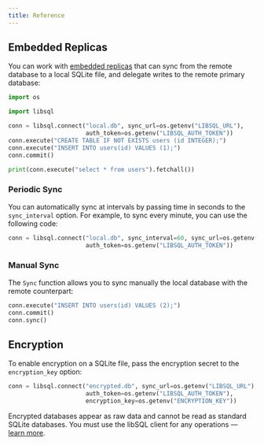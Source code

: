 ```yaml
---
title: Reference
---
```


## Embedded Replicas

You can work with [embedded replicas](/features/embedded-replicas) that can sync from the remote database to a local SQLite file, and delegate writes to the remote primary database:

```py
import os

import libsql

conn = libsql.connect("local.db", sync_url=os.getenv("LIBSQL_URL"),
                      auth_token=os.getenv("LIBSQL_AUTH_TOKEN"))
conn.execute("CREATE TABLE IF NOT EXISTS users (id INTEGER);")
conn.execute("INSERT INTO users(id) VALUES (1);")
conn.commit()

print(conn.execute("select * from users").fetchall())
```

<Snippet file="embedded-replicas-warning.mdx" />

### Periodic Sync

You can automatically sync at intervals by passing time in seconds to the `sync_interval` option. For example, to sync every minute, you can use the following code:

```py
conn = libsql.connect("local.db", sync_interval=60, sync_url=os.getenv("LIBSQL_URL"),
                      auth_token=os.getenv("LIBSQL_AUTH_TOKEN"))
```

### Manual Sync

The `Sync` function allows you to sync manually the local database with the remote counterpart:

```py
conn.execute("INSERT INTO users(id) VALUES (2);")
conn.commit()
conn.sync()
```

## Encryption

To enable encryption on a SQLite file, pass the encryption secret to the `encryption_key` option:

```py
conn = libsql.connect("encrypted.db", sync_url=os.getenv("LIBSQL_URL"),
                      auth_token=os.getenv("LIBSQL_AUTH_TOKEN"),
                      encryption_key=os.getenv("ENCRYPTION_KEY"))
```

<Info>

Encrypted databases appear as raw data and cannot be read as standard SQLite databases. You must use the libSQL client for any operations — [learn more](/libsql#encryption-at-rest).

</Info>
